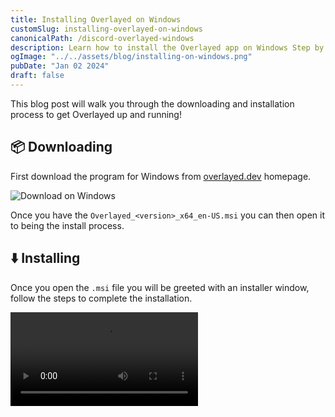 ```yaml
---
title: Installing Overlayed on Windows
customSlug: installing-overlayed-on-windows
canonicalPath: /discord-overlayed-windows
description: Learn how to install the Overlayed app on Windows Step by Step
ogImage: "../../assets/blog/installing-on-windows.png"
pubDate: "Jan 02 2024"
draft: false
---
```



This blog post will walk you through the downloading and installation process to get Overlayed up and running!

## 📦 Downloading

First download the program for Windows from [overlayed.dev](https://overlayed.dev) homepage.

![Download on Windows](/img/blog/installing-overlayed-on-windows/download.png)

Once you have the `Overlayed_<version>_x64_en-US.msi` you can then open it to being the install process.

## ⬇️ Installing

Once you open the `.msi` file you will be greeted with an installer window, follow the steps to complete the installation.

<Video src="https://www.youtube.com/embed/G9pObaBr2wM" />

### Windows SmartScreen

Because Overlayed has not built trust with Microsoft you might see a smartscreen warning. You can click `More info` and then `Run anyway` to continue with the installation.

![First smart screen prompt](/img/blog/installing-overlayed-on-windows/smartscreen-1.png)
![Second smart screen prompt](/img/blog/installing-overlayed-on-windows/smartscreen-2.png)

## 🥳 Congratulations!

You now have Overlayed and you can follow the steps provided in the app to get started!

--- 
## Looking for a different platform?
### [Installing on Mac](/blog/installing-overlayed-on-mac)
### [Installing on Linux](/blog/installing-overlayed-on-linux)
